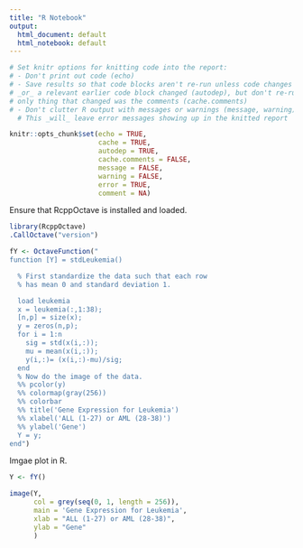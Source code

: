 ```yaml
---
title: "R Notebook"
output:
  html_document: default
  html_notebook: default
---
```


```r
# Set knitr options for knitting code into the report:
# - Don't print out code (echo)
# - Save results so that code blocks aren't re-run unless code changes (cache),
# _or_ a relevant earlier code block changed (autodep), but don't re-run if the
# only thing that changed was the comments (cache.comments)
# - Don't clutter R output with messages or warnings (message, warning)
  # This _will_ leave error messages showing up in the knitted report

knitr::opts_chunk$set(echo = TRUE, 
                      cache = TRUE,
                      autodep = TRUE,
                      cache.comments = FALSE,
                      message = FALSE,
                      warning = FALSE,
                      error = TRUE,
                      comment = NA)
```

Ensure that RcppOctave is installed and loaded.
```r
library(RcppOctave)
.CallOctave("version")
```


```r
fY <- OctaveFunction("
function [Y] = stdLeukemia()

  % First standardize the data such that each row 
  % has mean 0 and standard deviation 1.

  load leukemia
  x = leukemia(:,1:38);
  [n,p] = size(x);
  y = zeros(n,p);
  for i = 1:n
    sig = std(x(i,:));
    mu = mean(x(i,:));
    y(i,:)= (x(i,:)-mu)/sig;
  end
  % Now do the image of the data.
  %% pcolor(y)
  %% colormap(gray(256))
  %% colorbar
  %% title('Gene Expression for Leukemia')
  %% xlabel('ALL (1-27) or AML (28-38)')
  %% ylabel('Gene')
  Y = y;
end")
```

Imgae plot in R.
```r
Y <- fY()

image(Y, 
      col = grey(seq(0, 1, length = 256)), 
      main = 'Gene Expression for Leukemia',
      xlab = "ALL (1-27) or AML (28-38)",
      ylab = "Gene"
      )
```
